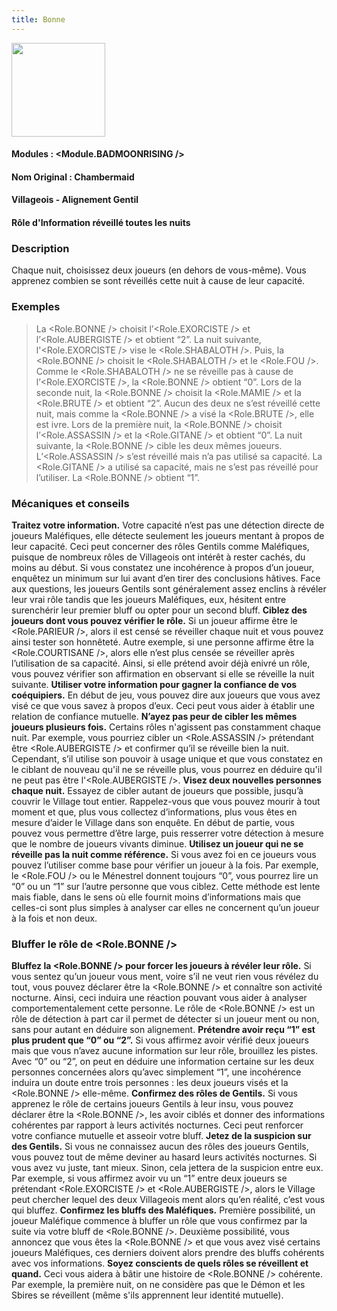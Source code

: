 ```yaml
---
title: Bonne
---
```



<img src='/img/blood-on-the-clocktower/roles/bonne.png' height='150' />

#### Modules : <Module.BADMOONRISING />
#### Nom Original : Chambermaid
#### Villageois - Alignement Gentil
#### Rôle d'Information réveillé toutes les nuits

### Description

Chaque nuit, choisissez deux joueurs (en dehors de vous-même).
Vous apprenez combien se sont réveillés cette nuit à cause de leur capacité.
 
### Exemples

> La <Role.BONNE /> choisit l’<Role.EXORCISTE /> et l’<Role.AUBERGISTE /> et obtient “2”.
> La nuit suivante, l'<Role.EXORCISTE /> vise le <Role.SHABALOTH />. Puis, la <Role.BONNE /> choisit le <Role.SHABALOTH /> et le <Role.FOU />. Comme le <Role.SHABALOTH /> ne se réveille pas à cause de l’<Role.EXORCISTE />, la <Role.BONNE /> obtient “0”.
> Lors de la seconde nuit, la <Role.BONNE /> choisit la <Role.MAMIE /> et la <Role.BRUTE /> et obtient “2”. Aucun des deux ne s’est réveillé cette nuit, mais comme la <Role.BONNE /> a visé la <Role.BRUTE />, elle est ivre.
> Lors de la première nuit, la <Role.BONNE /> choisit l’<Role.ASSASSIN /> et la <Role.GITANE /> et obtient “0”. La nuit suivante, la <Role.BONNE /> cible les deux mêmes joueurs. L’<Role.ASSASSIN /> s’est réveillé mais n’a pas utilisé sa capacité. La <Role.GITANE /> a utilisé sa capacité, mais ne s’est pas réveillé pour l’utiliser. La <Role.BONNE /> obtient “1”.

### Mécaniques et conseils

**Traitez votre information.** Votre capacité n’est pas une détection directe de joueurs Maléfiques, elle détecte seulement les joueurs mentant à propos de leur capacité. Ceci peut concerner des rôles Gentils comme Maléfiques, puisque de nombreux rôles de Villageois ont intérêt à rester cachés, du moins au début. Si vous constatez une incohérence à propos d’un joueur, enquêtez un minimum sur lui avant d’en tirer des conclusions hâtives. Face aux questions, les joueurs Gentils sont généralement assez  enclins à révéler leur vrai rôle tandis que les joueurs Maléfiques, eux, hésitent entre surenchérir leur premier bluff ou opter pour un second bluff.
**Ciblez des joueurs dont vous pouvez vérifier le rôle.** Si un joueur affirme être le <Role.PARIEUR />, alors il est censé se réveiller chaque nuit et vous pouvez ainsi tester son honnêteté. Autre exemple, si une personne affirme être la <Role.COURTISANE />, alors elle n’est plus censée se réveiller après l’utilisation de sa capacité. Ainsi, si elle prétend avoir déjà enivré un rôle, vous pouvez vérifier son affirmation en observant si elle se réveille la nuit suivante.
**Utiliser votre information pour gagner la confiance de vos coéquipiers.** En début de jeu, vous pouvez dire aux joueurs que vous avez visé ce que vous savez à propos d’eux. Ceci peut vous aider à établir une relation de confiance mutuelle.
**N’ayez pas peur de cibler les mêmes joueurs plusieurs fois.** Certains rôles n'agissent pas constamment chaque nuit. Par exemple, vous pourriez cibler un <Role.ASSASSIN /> prétendant être <Role.AUBERGISTE /> et confirmer qu’il se réveille bien la nuit. Cependant, s’il utilise son pouvoir à usage unique et que vous constatez en le ciblant de nouveau qu'il ne se réveille plus, vous pourrez en déduire qu'il ne peut pas être l'<Role.AUBERGISTE />.
**Visez deux nouvelles personnes chaque nuit.** Essayez de cibler autant de joueurs que possible, jusqu’à couvrir le Village tout entier. Rappelez-vous que vous pouvez mourir à tout moment et que, plus vous collectez d’informations, plus vous êtes en mesure d’aider le Village dans son enquête. En début de partie, vous pouvez vous permettre d’être large, puis resserrer votre détection à mesure que le nombre de joueurs vivants diminue.
**Utilisez un joueur qui ne se réveille pas la nuit comme référence.** Si vous avez foi en ce joueurs vous pouvez l’utiliser comme base pour vérifier un joueur à la fois. Par exemple, le <Role.FOU /> ou le Ménestrel donnent toujours “0”, vous pourrez lire un “0” ou un “1” sur l’autre personne que vous ciblez. Cette méthode est lente mais fiable, dans le sens où elle fournit moins d’informations mais que celles-ci sont plus simples à analyser car elles ne concernent qu’un joueur à la fois et non deux.

### Bluffer le rôle de <Role.BONNE />

**Bluffez la <Role.BONNE /> pour forcer les joueurs à révéler leur rôle.** Si vous sentez qu’un joueur vous ment, voire s’il ne veut rien vous révélez du tout, vous pouvez déclarer être la <Role.BONNE /> et connaître son activité nocturne. Ainsi, ceci induira une réaction pouvant vous aider à analyser comportementalement cette personne. Le rôle de <Role.BONNE /> est un rôle de détection à part car il permet de détecter si un joueur ment ou non, sans pour autant en déduire son alignement.
**Prétendre avoir reçu “1” est plus prudent que “0” ou “2”.** Si vous affirmez avoir vérifié deux joueurs mais que vous n’avez aucune information sur leur rôle, brouillez les pistes. Avec “0” ou “2”, on peut en déduire une information certaine sur les deux personnes concernées alors qu’avec simplement “1”, une incohérence induira un doute entre trois personnes : les deux joueurs visés et la <Role.BONNE /> elle-même. 
**Confirmez des rôles de Gentils.** Si vous apprenez le rôle de certains joueurs Gentils à leur insu, vous pouvez déclarer être la <Role.BONNE />, les avoir ciblés et donner des informations cohérentes par rapport à leurs activités nocturnes. Ceci peut renforcer votre confiance mutuelle et asseoir votre bluff.
**Jetez de la suspicion sur des Gentils.** Si vous ne connaissez aucun des rôles des joueurs Gentils, vous pouvez tout de même deviner au hasard leurs activités nocturnes. Si vous avez vu juste, tant mieux. Sinon, cela jettera de la suspicion entre eux. Par exemple, si vous affirmez avoir vu un “1” entre deux joueurs se prétendant <Role.EXORCISTE /> et <Role.AUBERGISTE />, alors le Village peut chercher lequel des deux Villageois ment alors qu’en réalité, c’est vous qui bluffez.
**Confirmez les bluffs des Maléfiques.** Première possibilité, un joueur Maléfique commence à bluffer un rôle que vous confirmez par la suite via votre bluff de <Role.BONNE />. Deuxième possibilité, vous annoncez que vous êtes la <Role.BONNE /> et que vous avez visé certains joueurs Maléfiques, ces derniers doivent alors prendre des bluffs cohérents avec vos informations.
**Soyez conscients de quels rôles se réveillent et quand.** Ceci vous aidera à bâtir une histoire de <Role.BONNE /> cohérente. Par exemple, la première nuit, on ne considère pas que le Démon et les Sbires se réveillent (même s'ils apprennent leur identité mutuelle).
